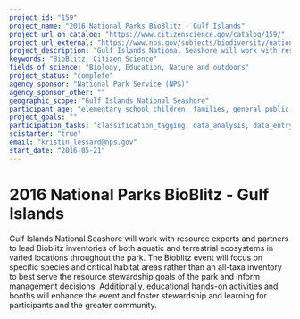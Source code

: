 ```yaml
---
project_id: "159"
project_name: "2016 National Parks BioBlitz - Gulf Islands"
project_url_on_catalog: "https://www.citizenscience.gov/catalog/159/"
project_url_external: "https://www.nps.gov/subjects/biodiversity/national-parks-bioblitz.htm"
project_description: "Gulf Islands National Seashore will work with resource experts and partners to lead Bioblitz inventories of both aquatic and terrestrial ecosystems in varied locations throughout the park. The Bioblitz event will focus on specific species and critical habitat areas rather than an all-taxa inventory to best serve the resource stewardship goals of the park and inform management decisions. Additionally, educational hands-on activities and booths will enhance the event and foster stewardship and learning for participants and the greater community."
keywords: "BioBlitz, Citizen Science"
fields_of_science: "Biology, Education, Nature and outdoors"
project_status: "complete"
agency_sponsor: "National Park Service (NPS)"
agency_sponsor_other: ""
geographic_scope: "Gulf Islands National Seashore"
participant_age: "elementary_school_children, families, general_public, middle_school_children, targeted_group, teens"
project_goals: ""
participation_tasks: "classification_tagging, data_analysis, data_entry, finding_entities, identification, learning, observation, site_selection_description, specimen_sample_collection"
scistarter: "true"
email: "kristin_lessard@nps.gov"
start_date: "2016-05-21"
---
```


# 2016 National Parks BioBlitz - Gulf Islands

Gulf Islands National Seashore will work with resource experts and partners to lead Bioblitz inventories of both aquatic and terrestrial ecosystems in varied locations throughout the park. The Bioblitz event will focus on specific species and critical habitat areas rather than an all-taxa inventory to best serve the resource stewardship goals of the park and inform management decisions. Additionally, educational hands-on activities and booths will enhance the event and foster stewardship and learning for participants and the greater community.
